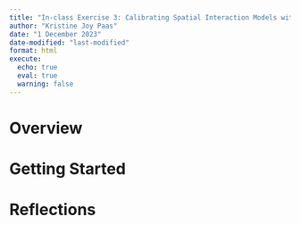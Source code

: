 ```yaml
---
title: "In-class Exercise 3: Calibrating Spatial Interaction Models with R"
author: "Kristine Joy Paas"
date: "1 December 2023"
date-modified: "last-modified"
format: html
execute: 
  echo: true
  eval: true
  warning: false
---
```


# Overview

# Getting Started

# Reflections
